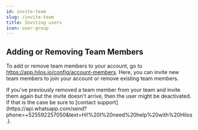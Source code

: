 ```yaml
---
id: invite-team
slug: /invite-team
title: Inviting users
icon: user-group
---
```


## Adding or Removing Team Members

To add or remove team members to your account, go to https://app.hilos.io/config/account-members. Here, you can invite new team members to join your account or remove existing team members.

<Info>
  If you've previously removed a team member from your team and invite them again but the invite doesn't arrive, then the user might be deactivated. If that is the case be sure to [contact support](https://api.whatsapp.com/send?phone=+525592257050&text=Hi!%20I%20need%20help%20with%20Hilos.).
</Info>